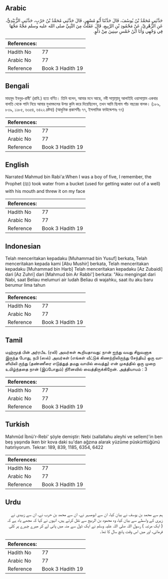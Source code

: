 ## Arabic


<div dir="rtl" lang="ar" style={{fontSize:'larger',backgroundColor:'#f8f9fa',padding:20}}>
حَدَّثَنِي مُحَمَّدُ بْنُ يُوسُفَ، قَالَ حَدَّثَنَا أَبُو مُسْهِرٍ، قَالَ حَدَّثَنِي مُحَمَّدُ بْنُ حَرْبٍ، حَدَّثَنِي الزُّبَيْدِيُّ، عَنِ الزُّهْرِيِّ، عَنْ مَحْمُودِ بْنِ الرَّبِيعِ، قَالَ عَقَلْتُ مِنَ النَّبِيِّ صلى الله عليه وسلم مَجَّةً مَجَّهَا فِي وَجْهِي وَأَنَا ابْنُ خَمْسِ سِنِينَ مِنْ دَلْوٍ‏.‏
</div>
<div style={{backgroundColor:'#f8f9fa',padding:20, marginBottom: 10}}><table> <thead> <tr> <th>References:</th> <th></th> </tr> </thead> <tbody><tr><td>Hadith No</td><td>77</td></tr><tr><td>Arabic No</td><td>77</td></tr><tr><td>Reference</td><td>Book 3 Hadith 19</td></tr></tbody></table></div>

## Bengali


<div dir="ltr" lang="bn" style={{fontSize:'larger',backgroundColor:'#f8f9fa',padding:20}}>
মাহমূদ ইবনুর-রাবী‘ (রাযি.) হতে বর্ণিত। তিনি বলেন, আমার মনে আছে, নবী সাল্লাল্লাহু আলাইহি ওয়াসাল্লাম একবার বালতি থেকে পানি নিয়ে আমার মুখমন্ডলের উপর কুলি করে দিয়েছিলেন, তখন আমি ছিলাম পাঁচ বছরের বালক। (১৮৯, ৮৩৯, ১১৮৫, ৬৩৫৪, ৬৪২২ দ্রষ্টব্য) (আধুনিক প্রকাশনীঃ ৭৭, ইসলামিক ফাউন্ডেশনঃ ৭৭)
</div>
<div style={{backgroundColor:'#f8f9fa',padding:20, marginBottom: 10}}><table> <thead> <tr> <th>References:</th> <th></th> </tr> </thead> <tbody><tr><td>Hadith No</td><td>77</td></tr><tr><td>Arabic No</td><td>77</td></tr><tr><td>Reference</td><td>Book 3 Hadith 19</td></tr></tbody></table></div>

## English


<div dir="ltr" lang="en" style={{fontSize:'larger',backgroundColor:'#f8f9fa',padding:20}}>
Narrated Mahmud bin Rabi'a:When I was a boy of five, I remember, the Prophet (ﷺ) took water from a bucket (used for getting water out of a well) with his mouth and threw it on my face
</div>
<div style={{backgroundColor:'#f8f9fa',padding:20, marginBottom: 10}}><table> <thead> <tr> <th>References:</th> <th></th> </tr> </thead> <tbody><tr><td>Hadith No</td><td>77</td></tr><tr><td>Arabic No</td><td>77</td></tr><tr><td>Reference</td><td>Book 3 Hadith 19</td></tr></tbody></table></div>

## Indonesian


<div dir="ltr" lang="id" style={{fontSize:'larger',backgroundColor:'#f8f9fa',padding:20}}>
Telah menceritakan kepadaku [Muhammad bin Yusuf] berkata, Telah menceritakan kepada kami [Abu Mushir] berkata, Telah menceritakan kepadaku [Muhammad bin Harb] Telah menceritakan kepadaku [Az Zubaidi] dari [Az Zuhri] dari [Mahmud bin Ar Rabbi'] berkata: "Aku mengingat dari Nabi, saat Beliau melumuri air ludah Beliau di wajahku, saat itu aku baru berumur lima tahun
</div>
<div style={{backgroundColor:'#f8f9fa',padding:20, marginBottom: 10}}><table> <thead> <tr> <th>References:</th> <th></th> </tr> </thead> <tbody><tr><td>Hadith No</td><td>77</td></tr><tr><td>Arabic No</td><td>77</td></tr><tr><td>Reference</td><td>Book 3 Hadith 19</td></tr></tbody></table></div>

## Tamil


<div dir="ltr" lang="ta" style={{fontSize:'larger',backgroundColor:'#f8f9fa',padding:20}}>
மஹ்மூத் பின் அர்ரபீஉ (ரலி) அவர்கள் கூறியதாவது: நான் ஐந்து வயது சிறுவனாக இருந்த போது, நபி (ஸல்) அவர்கள் (எங்கள் வீட்டுக் கிணற்றிலிருந்து சேந்திய) ஒரு வாளியிலி ருந்து (தண்ணீரை எடுத்துத் தமது வாயில் வைத்து) என் முகத்தில் ஒரு முறை உமிழ்ந்ததை நான் (இப்போதும்) நினைவில் வைத்திருக்கிறேன். அத்தியாயம் : 3
</div>
<div style={{backgroundColor:'#f8f9fa',padding:20, marginBottom: 10}}><table> <thead> <tr> <th>References:</th> <th></th> </tr> </thead> <tbody><tr><td>Hadith No</td><td>77</td></tr><tr><td>Arabic No</td><td>77</td></tr><tr><td>Reference</td><td>Book 3 Hadith 19</td></tr></tbody></table></div>

## Turkish


<div dir="ltr" lang="tr" style={{fontSize:'larger',backgroundColor:'#f8f9fa',padding:20}}>
Mahmûd İbnü'r-Rebi' şöyle demiştir: Nebi (sallallahu aleyhi ve sellem)'in ben beş yaşında iken bir kova daki su'dan ağzına alarak yüzüme püskürttüğünü hatırlıyorum. Tekrar: 189, 839, 1185, 6354, 6422
</div>
<div style={{backgroundColor:'#f8f9fa',padding:20, marginBottom: 10}}><table> <thead> <tr> <th>References:</th> <th></th> </tr> </thead> <tbody><tr><td>Hadith No</td><td>77</td></tr><tr><td>Arabic No</td><td>77</td></tr><tr><td>Reference</td><td>Book 3 Hadith 19</td></tr></tbody></table></div>

## Urdu


<div dir="rtl" lang="ur" style={{fontSize:'larger',backgroundColor:'#f8f9fa',padding:20}}>
ہم سے محمد بن یوسف نے بیان کیا، ان سے ابومسہر نے، ان سے محمد بن حرب نے، ان سے زبیدی نے زہری کے واسطے سے بیان کیا، وہ محمود بن الربیع سے نقل کرتے ہیں، انہوں نے کہا کہ مجھے یاد ہے کہ ( ایک مرتبہ ) رسول اللہ صلی اللہ علیہ وسلم نے ایک ڈول سے منہ میں پانی لے کر میرے چہرے پر کلی فرمائی، اور میں اس وقت پانچ سال کا تھا۔
</div>
<div style={{backgroundColor:'#f8f9fa',padding:20, marginBottom: 10}}><table> <thead> <tr> <th>References:</th> <th></th> </tr> </thead> <tbody><tr><td>Hadith No</td><td>77</td></tr><tr><td>Arabic No</td><td>77</td></tr><tr><td>Reference</td><td>Book 3 Hadith 19</td></tr></tbody></table></div>